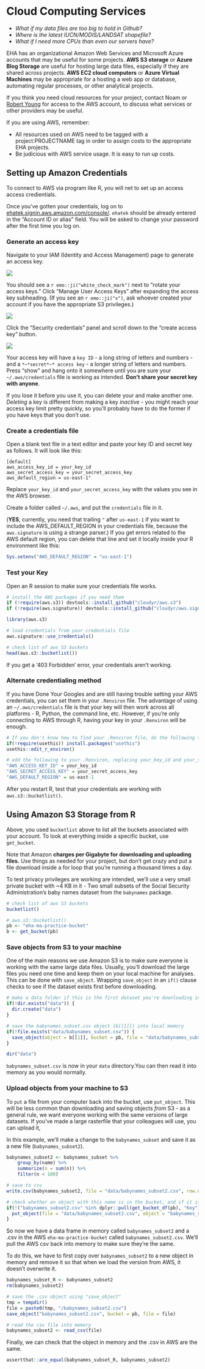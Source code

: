 # Cloud Computing Services

- _What if my data files are too big to hold in Github?_
- _Where is the latest IUCN/MODIS/LANDSAT shapefile?_
- _What if I need more CPUs than even our servers have?_

EHA has an organizational Amazon Web Services and Microsoft Azure accounts that may be useful for some projects. **AWS S3 storage** or **Azure Blog Storage** are useful for hosting large data files, especially if they are shared across projects. **AWS EC2 cloud computers** or **Azure Virtual Machines** may be appropriate for a hosting a web app or database, automating regular processes, or other analytical projects.

If you think you need cloud resources for your project, contact Noam or [Robert Young](young@ecohealthalliance.org) for access to the AWS account, to discuss what services or other providers may be useful.

If you are using AWS, remember:

- All resources used on AWS need to be tagged with a project:PROJECTNAME tag in order to assign costs to the appropriate EHA projects.
- Be judicious with AWS service usage. It is easy to run up costs.

## Setting up Amazon Credentials

To connect to AWS via program like R, you will net to set up an access access credientials.

Once you've gotten your credentials, log on to [ehatek.signin.aws.amazon.com/console/](ehatek.signin.aws.amazon.com/console/). `ehatek` should be already entered in the "Account ID or alias" field. You will be asked to change your password after the first time you log on.

### Generate an access key

Navigate to your IAM (Identity and Access Management) page to generate an access key.

![](assets/AWS-IAM-1.png)

You should see a `r emo::ji("white_check_mark")` next to "rotate your access keys." Click "Manage User Access Keys" after expanding the access key subheading.  (If you see an `r emo::ji("x")`, ask whoever created your account if you have the appropriate S3 privileges.)

![](assets/AWS-IAM-2.png)

Click the "Security credentials" panel and scroll down to the "create access key" button.

![](assets/AWS-access-key.png)

Your access key will have a `key ID` - a long string of letters and numbers - and a `*~*secret*~* access key` - a longer string of letters and numbers. Press "show" and hang onto it somewhere until you are sure your `~/.aws/credentials` file is working as intended. **Don't share your secret key with anyone**.

If you lose it before you use it, you can delete your and make another one. *Deleting* a key is different from making a key *inactive* - you might reach your access key limit pretty quickly, so you'll probably have to do the former if you have keys that you don't use.

### Create a credentials file

Open a blank text file in a text editor and paste your key ID and secret key as follows. It will look like this:

```
[default]
aws_access_key_id = your_key_id
aws_secret_access_key = your_secret_access_key
aws_default_region = us-east-1"
```

Replace `your_key_id` and `your_secret_access_key` with the values you see in the AWS browser.

Create a folder called `~/.aws`, and put the `credentials` file in it.

(**YES**, currently, you need that trailing `"` after `us-east-1` if you want to include the AWS_DEFAULT_REGION in your credentials file, because the `aws.signature` is using a strange parser.) If you get errors related to the AWS default region, you can delete that line and set it locally inside your R environment like this:

```r
Sys.setenv("AWS_DEFAULT_REGION" = "us-east-1")
```

### Test your Key

Open an R session to make sure your credentials file works.

```r
# install the AWS packages if you need them
if (!require(aws.s3)) devtools::install_github("cloudyr/aws.s3")
if (!require(aws.signature)) devtools::install_github("cloudyr/aws.signature")

library(aws.s3)

# load credentials from your credentials file
aws.signature::use_credentials()

# check list of aws S3 buckets
head(aws.s3::bucketlist())
```

If you get a '403 Forbidden' error, your credentials aren't working.

### Alternate credentialing method

If you have Done Your Googles and are still having trouble setting your AWS credentials, you can set them in your `.Renviron` file. The advantage of using an `~/.aws/credentials` file is that your key will then work across all platforms - R, Python, the command line, etc. However, if you're only connecting to AWS through R, having your key in your `.Renviron` will be enough.


```r
# If you don't know how to find your .Renviron file, do the following to open it:  
if(!require(usethis)) install.packages("usethis")
usethis::edit_r_environ()

# add the following to your .Renviron, replacing your_key_id and your_secret_access_key with their actual values. Save your .Renviron and restart R.
"AWS_ACCESS_KEY_ID" = your_key_id
"AWS_SECRET_ACCESS_KEY" = your_secret_access_key
"AWS_DEFAULT_REGION" = us-east-1
```

After you restart R, test that your credentials are working with `aws.s3::bucketlist()`.

## Using Amazon S3 Storage from R

Above, you used `bucketlist` above to list all the buckets associated with your account. To look at everything inside a specific bucket, use `get_bucket`.

Note that Amazon **charges per Gigabyte for downloading and uploading files.** Use things as needed for your project, but don't get crazy and put a file download inside a for loop that you're running a thousand times a day.

To test privacy privileges are working are intended, we'll use a very small private bucket with ~4 KB in it - Two small subsets of the Social Security Administration's baby names dataset from the `babynames` package.

```r
# check list of aws S3 buckets
bucketlist()

# aws.s3::bucketlist()
pb <- "eha-ma-practice-bucket"
b <- get_bucket(pb)

```

### Save objects from S3 to your machine

One of the main reasons we use Amazon S3 is to make sure everyone is working with the same large data files. Usually, you'll download the large files you need one time and keep them on your local machine for analyses. This can be done with `save_object`. Wrapping `save_object` in an `if()` clause checks to see if the dataset exists first before downloading.

```r
# make a data folder if this is the first dataset you're downloading into this project
if(!dir.exists("data")) {
  dir.create("data")
}

# save the babynames_subset.csv object (b[[1]]) into local memory
if(!file.exists("data/babynames_subset.csv")) {
  save_object(object = b[[1]], bucket = pb, file = "data/babynames_subset.csv")
}

dir("data")
```

`babynames_subset.csv` is now in your `data` directory.You can then read it into memory as you would normally.  

### Upload objects from your machine to S3

To `put` a file from your computer back into the bucket, use `put_object`. This will be less common than downloading and saving objects *from* S3 - as a general rule, we want everyone working with the same versions of large datasets.  If you've made a large rasterfile that your colleagues will use, you can upload it,

In this example, we'll make a change to the `babynames_subset` and save it as a new file (`babynames_subset2`).  

```r
babynames_subset2 <- babynames_subset %>%
    group_by(name) %>%
    summarize(n = sum(n)) %>%
    filter(n < 100)

# save to csv
write.csv(babynames_subset2, file = "data/babynames_subset2.csv", row.names = FALSE)

# check whether an object with this name is in the bucket, and if it isn't, put it in there
if(!("babynames_subset2.csv" %in% dplyr::pull(get_bucket_df(pb), "Key") ) {
  put_object(file = "data/babynames_subset2.csv", object = "babynames_subset2.csv", bucket = pb, acl = "private")
}

```

So now we have a data frame in memory called `babynames_subset2` and a .csv in the AWS `eha-ma-practice-bucket` called `babynames_subset2.csv`. We'll pull the AWS csv back into memory to make sure they're the same.

To do this, we have to first copy over `babynames_subset2` to a new object in memory and remove it so that when we load the version from AWS, it doesn't overwrite it.

```r
babynames_subset_R <- babynames_subset2
rm(babynames_subset2)

# save the .csv object using "save_object"
tmp = tempdir()
file = paste0(tmp, "/babynames_subset2.csv")
save_object("babynames_subset2.csv", bucket = pb, file = file)

# read the csv file into memory
babynames_subset2 <- read_csv(file)
```

Finally, we can check that the object in memory and the .csv in AWS are the same.

```r
assertthat::are_equal(babynames_subset_R, babynames_subset2)
```
